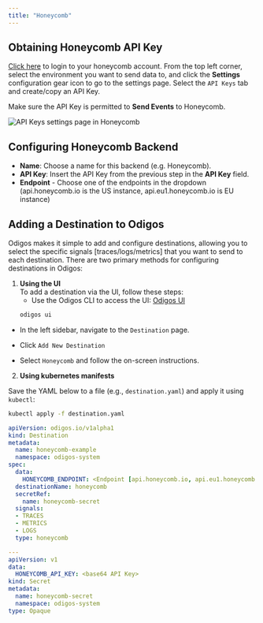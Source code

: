 ```yaml
---
title: "Honeycomb"
---
```


## Obtaining Honeycomb API Key

[Click here](https://ui.honeycomb.io) to login to your honeycomb account.
From the top left corner, select the environment you want to send data to, and click the **Settings** configuration gear icon to go to the settings page.
Select the `API Keys` tab and create/copy an API Key.

Make sure the API Key is permitted to **Send Events** to Honeycomb.

<Frame>
    <img src="/backends/images/honeycomb.png" alt="API Keys settings page in Honeycomb" />
</Frame>

## Configuring Honeycomb Backend

- **Name**: Choose a name for this backend (e.g. Honeycomb).
- **API Key**: Insert the API Key from the previous step in the **API Key** field.
- **Endpoint** - Choose one of the endpoints in the dropdown (api.honeycomb.io is the US instance, api.eu1.honeycomb.io is EU instance)



## Adding a Destination to Odigos

Odigos makes it simple to add and configure destinations, allowing you to select the specific signals [traces/logs/metrics] that you want to send to each destination. There are two primary methods for configuring destinations in Odigos:

1. **Using the UI**  
   To add a destination via the UI, follow these steps:
   - Use the Odigos CLI to access the UI: [Odigos UI](https://docs.odigos.io/cli/odigos_ui)
   ```bash
   odigos ui
    ```
- In the left sidebar, navigate to the `Destination` page.

- Click `Add New Destination`

- Select `Honeycomb` and follow the on-screen instructions.



2. **Using kubernetes manifests**

Save the YAML below to a file (e.g., `destination.yaml`) and apply it using `kubectl`:

```bash
kubectl apply -f destination.yaml
```


```yaml
apiVersion: odigos.io/v1alpha1
kind: Destination
metadata:
  name: honeycomb-example
  namespace: odigos-system
spec:
  data:
    HONEYCOMB_ENDPOINT: <Endpoint [api.honeycomb.io, api.eu1.honeycomb.io]>
  destinationName: honeycomb
  secretRef:
    name: honeycomb-secret
  signals:
  - TRACES
  - METRICS
  - LOGS
  type: honeycomb

---
apiVersion: v1
data:
  HONEYCOMB_API_KEY: <base64 API Key>
kind: Secret
metadata:
  name: honeycomb-secret
  namespace: odigos-system
type: Opaque
```